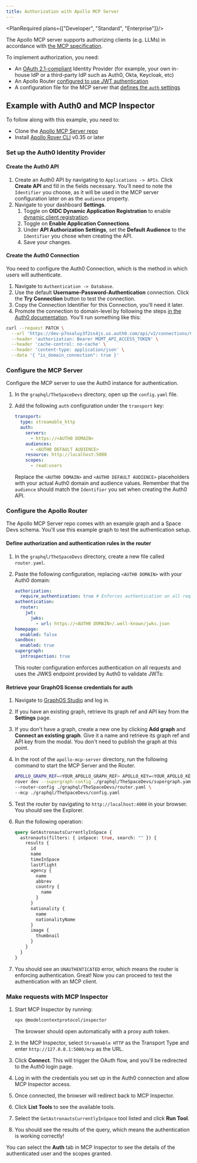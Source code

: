 ```yaml
---
title: Authorization with Apollo MCP Server
---
```


<PlanRequired plans={["Developer", "Standard", "Enterprise"]}/>

The Apollo MCP server supports authorizing clients (e.g. LLMs) in accordance with [the MCP specification](https://modelcontextprotocol.io/specification/2025-06-18/basic/authorization).

To implement authorization, you need:
- An [OAuth 2.1-compliant](https://oauth.net/2.1/) Identity Provider (for example, your own in-house IdP or a third-party IdP such as Auth0, Okta, Keycloak, etc)
- An Apollo Router [configured to use JWT authentication](/graphos/routing/security/jwt)
- A configuration file for the MCP server that [defines the `auth` settings](/apollo-mcp-server/command-reference#auth)

## Example with Auth0 and MCP Inspector

To follow along with this example, you need to:
- Clone the [Apollo MCP Server repo](https://github.com/apollographql/apollo-mcp-server)
- Install [Apollo Rover CLI](/rover/getting-started) v0.35 or later

### Set up the Auth0 Identity Provider

#### Create the Auth0 API

1. Create an Auth0 API by navigating to `Applications -> APIs`. Click **Create API** and fill in the fields necessary. You'll need to note the `Identifier` you choose, as it will be used in the MCP server configuration later on as the `audience` property.
1. Navigate to your dashboard **Settings**.
    1. Toggle on **OIDC Dynamic Application Registration** to enable [dynamic client registration](https://auth0.com/docs/get-started/applications/dynamic-client-registration#enable-dynamic-client-registration).
    1. Toggle on **Enable Application Connections**.
    1. Under **API Authorization Settings**, set the **Default Audience** to the `Identifier` you chose when creating the API.
    1. Save your changes.

#### Create the Auth0 Connection

You need to configure the Auth0 Connection, which is the method in which users will authenticate. 

1. Navigate to `Authentication -> Database`.
1. Use the default **Username-Password-Authentication** connection. Click the **Try Connection** button to test the connection.
1. Copy the Connection Identifier for this Connection, you'll need it later.
1. Promote the connection to domain-level by following the steps [in the Auth0 documentation](https://auth0.com/docs/connections/database/promote-connection-to-domain-level). You'll run something like this:

```sh
curl --request PATCH \
  --url 'https://dev-p7nxaluy3f2ss4js.us.auth0.com/api/v2/connections/CONNECTION_ID' \
  --header 'authorization: Bearer MGMT_API_ACCESS_TOKEN' \
  --header 'cache-control: no-cache' \
  --header 'content-type: application/json' \
  --data '{ "is_domain_connection": true }'
```

### Configure the MCP Server

Configure the MCP server to use the Auth0 instance for authentication.

1. In the `graphql/TheSpaceDevs` directory, open up the `config.yaml` file.
1. Add the following `auth` configuration under the `transport` key:

    ```yaml title="Example MCP config for authentication"
    transport:
      type: streamable_http
      auth:
        servers:
          - https://<AUTH0 DOMAIN>
        audiences:
          - <AUTH0 DEFAULT AUDIENCE>
        resource: http://localhost:5000
        scopes:
          - read:users
    ```

    Replace the `<AUTH0 DOMAIN>` and `<AUTH0 DEFAULT AUDIENCE>` placeholders with your actual Auth0 domain and audience values. Remember that the `audience` should match the `Identifier` you set when creating the Auth0 API.

### Configure the Apollo Router

The Apollo MCP Server repo comes with an example graph and a Space Devs schema. You'll use this example graph to test the authentication setup.

#### Define authorization and authentication rules in the router

1. In the `graphql/TheSpaceDevs` directory, create a new file called `router.yaml`.
1. Paste the following configuration, replacing `<AUTH0 DOMAIN>` with your Auth0 domain:

    ```yaml title="Router configuration for JWT authentication"
    authorization:
      require_authentication: true # Enforces authentication on all requests
    authentication:
      router:
        jwt:
          jwks:
            - url: https://<AUTH0 DOMAIN>/.well-known/jwks.json
    homepage:
      enabled: false
    sandbox:
      enabled: true
    supergraph:
      introspection: true
    ```
  
    This router configuration enforces authentication on all requests and uses the JWKS endpoint provided by Auth0 to validate JWTs:

#### Retrieve your GraphOS license credentials for auth

1. Navigate to [GraphOS Studio](https://studio.apollographql.com/) and log in.
1. If you have an existing graph, retrieve its graph ref and API key from the **Settings** page.
1. If you don't have a graph, create a new one by clicking **Add graph** and **Connect an existing graph**. Give it a name and retrieve its graph ref and API key from the modal. You don't need to publish the graph at this point.

1. In the root of the `apollo-mcp-server` directory, run the following command to start the MCP Server and the Router.

    ```sh
    APOLLO_GRAPH_REF=<YOUR_APOLLO_GRAPH_REF> APOLLO_KEY=<YOUR_APOLLO_KEY> \
    rover dev --supergraph-config ./graphql/TheSpaceDevs/supergraph.yaml \
    --router-config ./graphql/TheSpaceDevs/router.yaml \
    --mcp ./graphql/TheSpaceDevs/config.yaml
    ```

1. Test the router by navigating to `http://localhost:4000` in your browser. You should see the Explorer.

1. Run the following operation: 

    ```graphql
    query GetAstronautsCurrentlyInSpace {
      astronauts(filters: { inSpace: true, search: "" }) {
        results {
          id
          name
          timeInSpace
          lastFlight
          agency {
            name
            abbrev
            country {
              name
            }
          }
          nationality {
            name
            nationalityName
          }
          image {
            thumbnail
          }
        }
      }
    }
    ```

1. You should see an `UNAUTHENTICATED` error, which means the router is enforcing authentication. Great! Now you can proceed to test the authentication with an MCP client.

### Make requests with MCP Inspector

1. Start MCP Inspector by running:

    ```sh
    npx @modelcontextprotocol/inspector
    ```

    The browser should open automatically with a proxy auth token.

1. In the MCP Inspector, select `Streamable HTTP` as the Transport Type and enter `http://127.0.0.1:5000/mcp` as the URL.
1. Click **Connect**. This will trigger the OAuth flow, and you'll be redirected to the Auth0 login page.
1. Log in with the credentials you set up in the Auth0 connection and allow MCP Inspector access.
1. Once connected, the browser will redirect back to MCP Inspector.
1. Click **List Tools** to see the available tools. 
1. Select the `GetAstronautsCurrentlyInSpace` tool listed and click **Run Tool**.
1. You should see the results of the query, which means the authentication is working correctly!

You can select the **Auth** tab in MCP Inspector to see the details of the authenticated user and the scopes granted.
